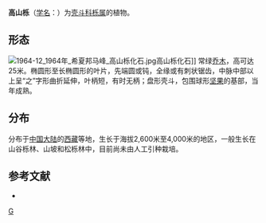 {{Speciesbox 
| genus = Quercus
| species = semecarpifolia
| authority = Smith
}}
'''高山栎'''（[[学名|学名]]：{{lang|la|''Quercus semecarpifolia''}}）为[[壳斗科|壳斗科]][[栎属|栎属]]的植物。

== 形态 ==
[[File:1964-12_1964年_希夏邦马峰_高山栎化石.jpg|thumb]]高山栎化石]]
常绿[[乔木|乔木]]，高可达25米。椭圆形至长椭圆形的叶片，先端圆或钝，全缘或有刺状锯齿，中脉中部以上呈“之”字形曲折延伸，叶柄短，有时无柄；盘形壳斗，包围球形[[坚果|坚果]]的基部，当年成熟。

== 分布 ==
分布于[[中国大陆|中国大陆]]的[[西藏|西藏]]等地，生长于海拔2,600米至4,000米的地区，一般生长在山谷栎林、山坡和松栎林中，目前尚未由人工引种栽培。

== 参考文献 ==
<div class="references-small">
* {{cite web| url =http://www.bioinfo.cn/db05/KmzwSpecies.php?action=view&id=8013| title =高山栎| work =《中国高等植物数据库全库》| publisher =中国科学院微生物研究所| author =昆明植物研究所| accessdate =2009-02-25| deadurl =yes| archiveurl =https://web.archive.org/web/20160305001848/http://www.bioinfo.cn/db05/KmzwSpecies.php?action=view&id=8013| archivedate =2016-03-05}}
</div>
{{Taxonbar}}

{{DEFAULTSORT:Quercus semecarpifolia}}
[[Category:栎属|G]]